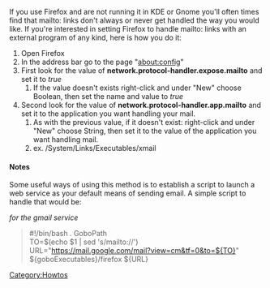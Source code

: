If you use Firefox and are not running it in KDE or Gnome you'll often times find that mailto: links don't always or never get handled the way you would like. If you're interested in setting Firefox to handle mailto: links with an external program of any kind, here is how you do it:

# Open Firefox
# In the address bar go to the page "about:config"
# First look for the value of '''network.protocol-handler.expose.mailto''' and set it to ''true''
## If the value doesn't exists right-click and under "New" choose Boolean, then set the name and value to ''true''
# Second look for the value of '''network.protocol-handler.app.mailto''' and set it to the application you want handling your mail.
## As with the previous value, if it doesn't exist: right-click and under "New" choose String, then set it to the value of the application you want handling mail.
## ex. /System/Links/Executables/xmail

==== Notes ====
Some useful ways of using this method is to establish a script to launch a web service as your default means of sending email. A simple script to handle that would be:

''for the gmail service''
<blockquote>#!/bin/bash
. GoboPath <br/>
TO=$(echo $1 | sed 's/mailto://') <br/>
URL="https://mail.google.com/mail?view=cm&tf=0&to=${TO}" <br/>
${goboExecutables}/firefox ${URL}</blockquote>

[[Category:Howtos]]

